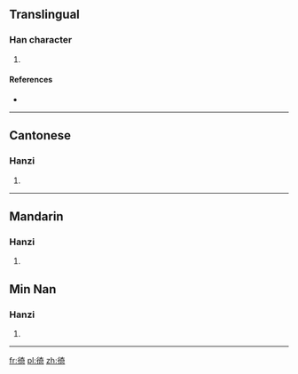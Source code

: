 ==Translingual==

===Han character===
{{Han char|rn=60|rad=彳|as=08|sn=11|four=2422<sub>1</sub>|canj=竹人大一口 (HOKMR)}}

# {{defn|Han|sort=彳08}}

====References====
* {{Han ref|kx=0368.140|dkj=10148|dj=0692.090|hdz=20827.040|uh=5F9B|ud=24475|bh=D54E|bd=54606}}

----

==Cantonese==

===Hanzi===
{{yue-hanzi|jyut=|y=gei3}}

# {{defn|Cantonese|sort=彳08}}

----

==Mandarin==

===Hanzi===
{{cmn-hanzi|pin=[[qì]] ([[qi4]])|wg=ch'i<sup>4</sup>}}

# {{defn|Mandarin|sort=彳08}}

==Min Nan==

===Hanzi===
{{nan-hanzi|poj=khiā}}

# {{defn|Min Nan}}

----

[[fr:徛]]
[[pl:徛]]
[[zh:徛]]